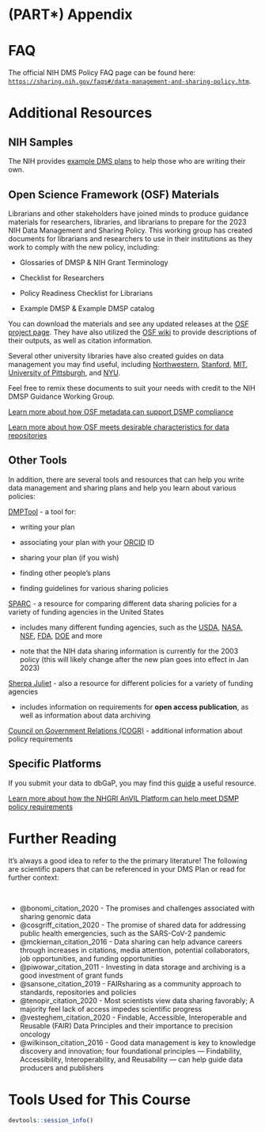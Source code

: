 # (PART\*) Appendix {-}


# FAQ {-}

The official NIH DMS Policy FAQ page can be found here: [`https://sharing.nih.gov/faqs#/data-management-and-sharing-policy.htm`](https://sharing.nih.gov/faqs#/data-management-and-sharing-policy.htm){target="_blank"}.


# Additional Resources {-}

## NIH Samples {-}

The NIH provides [example DMS plans](https://sharing.nih.gov/data-management-and-sharing-policy/planning-and-budgeting-for-data-management-and-sharing/writing-a-data-management-and-sharing-plan#sample-plans) to help those who are writing their own. 

## Open Science Framework (OSF) Materials {-}

Librarians and other stakeholders have joined minds to produce guidance materials for researchers, libraries, and librarians to prepare for the 2023 NIH Data Management and Sharing Policy. This working group has created documents for librarians and researchers to use in their institutions as they work to comply with the new policy, including: 

- Glossaries of DMSP & NIH Grant Terminology 

- Checklist for Researchers 

- Policy Readiness Checklist for Librarians 

- Example DMSP & Example DMSP catalog 

You can download the materials and see any updated releases at the [OSF project page](https://osf.io/uadxr/). They have also utilized the [OSF wiki](https://osf.io/uadxr/wiki/home/) to provide descriptions of their outputs, as well as citation information. 

Several other university libraries have also created guides on data management you may find useful, including [Northwestern](https://libguides.northwestern.edu/datamanagement), [Stanford](https://library.stanford.edu/research/data-management-services), [MIT](https://libraries.mit.edu/data-management/), [University of Pittsburgh](https://hsls.libguides.com/data), and [NYU](https://hslguides.med.nyu.edu/data_management).

Feel free to remix these documents to suit your needs with credit to the NIH DMSP Guidance Working Group.

[Learn more about how OSF metadata can support DSMP compliance](https://www.cos.io/blog/new-osf-metadata-to-support-data-sharing-policy-compliance)

[Learn more about how OSF meets desirable characteristics for data repositories](https://www.cos.io/blog/how-osf-meets-desirable-characteristics-for-data-repositories)

## Other Tools {-}

In addition, there are several tools and resources that can help you write data management and sharing plans and help you learn about various policies:

[DMPTool](https://dmptool.org/) - a tool for:

- writing your plan

- associating your plan with your [ORCID](https://orcid.org/) ID

- sharing your plan (if you wish)

- finding other people's plans

- finding guidelines for various sharing policies

[SPARC](http://datasharing.sparcopen.org/data) - a resource for comparing different data sharing policies for a variety of funding agencies in the United States

- includes many different funding agencies, such as the [USDA](https://www.usda.gov/), [NASA](https://www.nasa.gov/), [NSF](https://www.nsf.gov/), [FDA](https://www.fda.gov/), [DOE](https://www.energy.gov/) and more

- note that the NIH data sharing information is currently for the 2003 policy (this will likely change after the new plan goes into effect in Jan 2023)

[Sherpa Juliet](http://v2.sherpa.ac.uk/juliet/) - also a resource for different policies for a variety of funding agencies

- includes information on requirements for **open access publication**, as well as information about data archiving

[Council on Government Relations (COGR)](https://www.cogr.edu/chapter-2-nih-data-management-and-sharing-policy-matrix) - additional information about policy requirements

## Specific Platforms {-}

If you submit your data to dbGaP, you may find this [guide](https://www.whi.org/doc/WHI-dbGaP-Guidelines.pdf) a useful resource.

[Learn more about how the NHGRI AnVIL Platform can help meet DSMP policy requirements](https://terra.bio/anvil-platform-helps-meet-the-new-nih-data-management-and-sharing-policy-requirements/)

# Further Reading {-}

It's always a good idea to refer to the the primary literature! The following are scientific papers that can be referenced in your DMS Plan or read for further context:

&nbsp;
&nbsp;


- @bonomi_citation_2020 - The promises and challenges associated with sharing genomic data
- @cosgriff_citation_2020 - The promise of shared data for addressing public health emergencies, such as the SARS-CoV-2 pandemic
- @mckiernan_citation_2016 - Data sharing can help advance careers through increases in citations, media attention, potential collaborators, job opportunities, and funding opportunities
- @piwowar_citation_2011 - Investing in data storage and archiving is a good investment of grant funds
- @sansone_citation_2019 - FAIRsharing as a community approach to standards, repositories and policies
- @tenopir_citation_2020 - Most scientists view data sharing favorably; A majority feel lack of access impedes scientific progress
- @vesteghem_citation_2020 - Findable, Accessible, Interoperable and Reusable (FAIR) Data Principles and their importance to precision oncology
- @wilkinson_citation_2016 - Good data management is key to knowledge discovery and innovation; four foundational principles — Findability, Accessibility, Interoperability, and Reusability — can help guide data producers and publishers


# Tools Used for This Course  {-}

```r
devtools::session_info()
```

